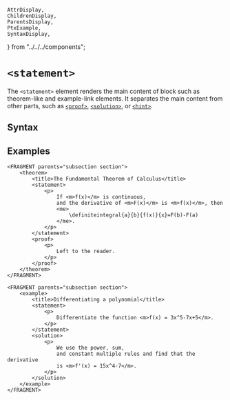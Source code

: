     AttrDisplay,
    ChildrenDisplay,
    ParentsDisplay,
    PtxExample,
    SyntaxDisplay,
} from "../../../components";

# `<statement>`

The `<statement>` element renders the main content of block such as theorem-like and example-link elements.
It separates the main content from other parts, such as [`<proof>`](./proof), [`<solution>`](./solution), or [`<hint>`](./hint).

## Syntax

<SyntaxDisplay name="statement" />

## Examples

```ptx-example
<FRAGMENT parents="subsection section">
    <theorem>
        <title>The Fundamental Theorem of Calculus</title>
        <statement>
            <p>
                If <m>f(x)</m> is continuous,
                and the derivative of <m>F(x)</m> is <m>f(x)</m>, then
                <me>
                    \definiteintegral{a}{b}{f(x)}{x}=F(b)-F(a)
                </me>.
            </p>
        </statement>
        <proof>
            <p>
                Left to the reader.
            </p>
        </proof>
    </theorem>
</FRAGMENT>
```

```ptx-example
<FRAGMENT parents="subsection section">
    <example>
        <title>Differentiating a polynomial</title>
        <statement>
            <p>
                Differentiate the function <m>f(x) = 3x^5-7x+5</m>.
            </p>
        </statement>
        <solution>
            <p>
                We use the power, sum,
                and constant multiple rules and find that the derivative
                is <m>f'(x) = 15x^4-7</m>.
            </p>
        </solution>
    </example>
</FRAGMENT>
```
